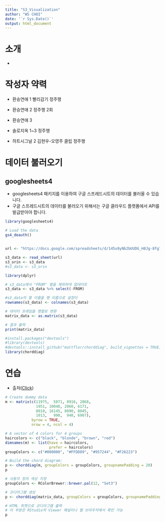 ```yaml
---
title: "S3_Visualization"
author: "WS CHOI"
date: '`r Sys.Date()`'
output: html_document
---
```


# 소개

-   

# 작성자 약력

-   환승연애 1 빨리감기 정주행

-   환승연애 2 정주행 2회

-   환승연애 3

-   솔로지옥 1\~3 정주행

-   하트시그널 2 김현우-오영주 클립 정주행

# 데이터 불러오기

## googlesheets4

-   googlesheets4 패키지를 이용하여 구글 스프레드시트의 데이터를 불러올 수 있습니다.
-   구글 스프레드시트의 데이터를 불러오기 위해서는 구글 클라우드 플랫폼에서 API를 발급받아야 합니다.

```r
library(googlesheets4)

# Load the data
gs4_deauth()
```

## 

```r
url <- "https://docs.google.com/spreadsheets/d/145u9yNb2bUUDG_H8Jg-8fg7XZFUquiY9dWmor7ug7N0/edit?usp=sharing"

s3_data <- read_sheet(url)
s3_orin <- s3_data
#s3_data <- s3_orin
```

```r
library(dplyr)

# s3_data에서 "FROM" 열을 제외하여 업데이트
s3_data <- s3_data %>% select(-FROM)

#s3_data의 열 이름을 행 이름으로 설정이
rownames(s3_data) <- colnames(s3_data)

# 데이터 프레임을 행렬로 변환
matrix_data <- as.matrix(s3_data)

# 결과 출력
print(matrix_data)
```

```r
#install.packages("devtools")
#library(devtools)
#devtools::install_github("mattflor/chorddiag", build_vignettes = TRUE)
library(chorddiag)
```

# 연습

-   출처([Click](https://r-graph-gallery.com/chord-diagram-interactive.html))

```r
# Create dummy data
m <- matrix(c(11975,  5871, 8916, 2868,
              1951, 10048, 2060, 6171,
              8010, 16145, 8090, 8045,
              1013,   990,  940, 6907),
            byrow = TRUE,
            nrow = 4, ncol = 4)

# A vector of 4 colors for 4 groups
haircolors <- c("black", "blonde", "brown", "red")
dimnames(m) <- list(have = haircolors,
                    prefer = haircolors)
groupColors <- c("#000000", "#FFDD89", "#957244", "#F26223")

# Build the chord diagram:
p <- chorddiag(m, groupColors = groupColors, groupnamePadding = 20)
p

```

```r
# 사용자 정의 색상 지정
groupColors <- RColorBrewer::brewer.pal(12, "Set3")

# 코디어그램 생성
p <- chorddiag(matrix_data, groupColors = groupColors, groupnamePadding = 20)

# HTML 위젯으로 코디어그램 출력
# 이 부분은 RStudio의 Viewer 패널이나 웹 브라우저에서 확인 가능
p

```
